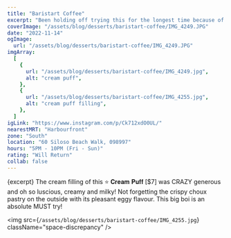 ```yaml
---
title: "Baristart Coffee"
excerpt: "Been holding off trying this for the longest time because of the long queues  at their tanjong pagar outlet but boy was I missing out."
coverImage: "/assets/blog/desserts/baristart-coffee/IMG_4249.JPG"
date: "2022-11-14"
ogImage:
  url: "/assets/blog/desserts/baristart-coffee/IMG_4249.JPG"
imgArray:
  [
    {
      url: "/assets/blog/desserts/baristart-coffee/IMG_4249.jpg",
      alt: "cream puff",
    },
    {
      url: "/assets/blog/desserts/baristart-coffee/IMG_4255.jpg",
      alt: "cream puff filling",
    },
  ]
igLink: "https://www.instagram.com/p/Ck712xdO0UL/"
nearestMRT: "Harbourfront"
zone: "South"
location: "60 Siloso Beach Walk, 098997"
hours: "5PM - 10PM (Fri - Sun)"
rating: "Will Return"
collab: false
---
```


{excerpt} The cream filling of this ⭐️ 𝐂𝐫𝐞𝐚𝐦 𝐏𝐮𝐟𝐟 [$7] was CRAZY generous and oh so luscious, creamy and milky! Not forgetting the crispy choux pastry on the outside with its pleasant eggy flavour. This big boi is an absolute MUST try!

<img
  src={`/assets/blog/desserts/baristart-coffee/IMG_4255.jpg`}
  className="space-discrepancy"
/>